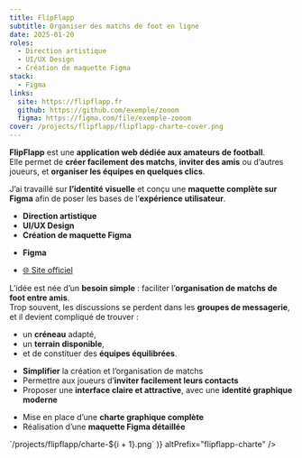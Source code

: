 ```yaml
---
title: FlipFlapp
subtitle: Organiser des matchs de foot en ligne
date: 2025-01-20
roles:
  - Direction artistique
  - UI/UX Design
  - Création de maquette Figma
stack:
  - Figma
links:
  site: https://flipflapp.fr
  github: https://github.com/exemple/zooom
  figma: https://figma.com/file/exemple-zooom
cover: /projects/flipflapp/flipflapp-charte-cover.png
---
```


<Section>

**FlipFlapp** est une **application web dédiée aux amateurs de football**.  
Elle permet de **créer facilement des matchs**, **inviter des amis** ou d’autres joueurs, et **organiser les équipes en quelques clics**.

J’ai travaillé sur **l’identité visuelle** et conçu une **maquette complète sur Figma** afin de poser les bases de l’**expérience utilisateur**.

</Section>

<Accordion>

<AccordionItem title="Rôles">

- **Direction artistique**  
- **UI/UX Design**  
- **Création de maquette Figma**

</AccordionItem>

<AccordionItem title="Stack">

- **Figma**

</AccordionItem>

<AccordionItem title="Liens">

- [🌐 Site officiel](https://flipflapp.fr)

</AccordionItem>

<AccordionItem title="Contexte">

L’idée est née d’un **besoin simple** : faciliter l’**organisation de matchs de foot entre amis**.  
Trop souvent, les discussions se perdent dans les **groupes de messagerie**, et il devient compliqué de trouver :  
- un **créneau** adapté,  
- un **terrain disponible**,  
- et de constituer des **équipes équilibrées**.

</AccordionItem>

<AccordionItem title="Objectifs">

- **Simplifier** la création et l’organisation de matchs  
- Permettre aux joueurs d’**inviter facilement leurs contacts**  
- Proposer une **interface claire et attractive**, avec une **identité graphique moderne**

</AccordionItem>

<AccordionItem title="Résultats" defaultOpen>

- Mise en place d’une **charte graphique complète**  
- Réalisation d’une **maquette Figma détaillée**  

</AccordionItem>

<AccordionItem title="Galerie" defaultOpen>
  <Lightbox
    images={Array.from(
      { length: 6 },
      (_, i) => `/projects/flipflapp/charte-${i + 1}.png`
    )}
    altPrefix="flipflapp-charte"
  />
</AccordionItem>

</Accordion>
